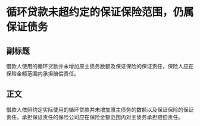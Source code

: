 # 循环贷款未超约定的保证保险范围，仍属保证债务
## 副标题
借款人使用的循环贷款并未增加原主债务数额及保证保险的保证责任，保险人应在保险金额范围内承担赔偿责任。
## 正文
借款人依照约定实际使用的循环贷款并未增加原主债务的数额以及保证保险的保证责任，承担保证责任的保险公司应在保险金额范围内对主债务承担赔偿责任。